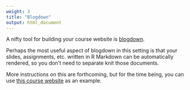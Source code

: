 ```yaml
---
weight: 3
title: "Blogdown"
output: html_document
---
```


A nifty tool for building your course website is [blogdown](https://bookdown.org/yihui/blogdown/).

Perhaps the most useful aspect of blogdown in this setting is that your slides, 
assignments, etc. written in R Markdown can be automatically rendered, so you 
don't need to separate knit those documents.

More instructions on this are forthcoming, but for the time being, you can use 
[this course website](https://github.com/Sta199-S18/website) as an example.
